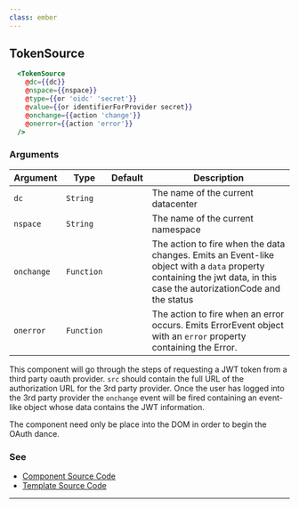 ```yaml
---
class: ember
---
```

## TokenSource

```hbs
  <TokenSource
    @dc={{dc}}
    @nspace={{nspace}}
    @type={{or 'oidc' 'secret'}}
    @value={{or identifierForProvider secret}}
    @onchange={{action 'change'}}
    @onerror={{action 'error'}}
  />
```

### Arguments

| Argument | Type | Default | Description |
| --- | --- | --- | --- |
| `dc` | `String` | | The name of the current datacenter |
| `nspace` | `String` | | The name of the current namespace |
| `onchange` | `Function` |  | The action to fire when the data changes. Emits an Event-like object with a `data` property containing the jwt data, in this case the autorizationCode and the status |
| `onerror` | `Function` |  | The action to fire when an error occurs. Emits ErrorEvent object with an `error` property containing the Error. |

This component will go through the steps of requesting a JWT token from a third party oauth provider. `src` should contain the full URL of the authorization URL for the 3rd party provider. Once the user has logged into the 3rd party provider the `onchange` event will be fired containing an event-like object whose data contains the JWT information.

The component need only be place into the DOM in order to begin the OAuth dance.

### See

- [Component Source Code](./index.js)
- [Template Source Code](./index.hbs)

---
